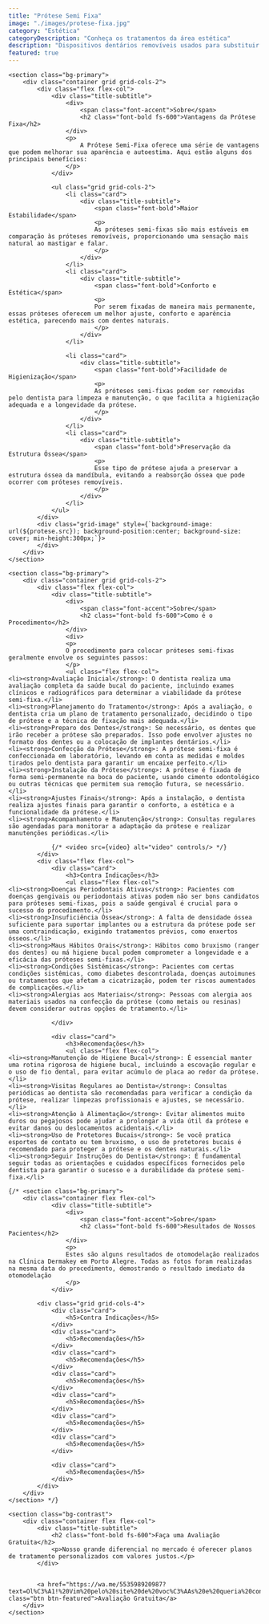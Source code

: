 ```yaml
---
title: "Prótese Semi Fixa"
image: "./images/protese-fixa.jpg"
category: "Estética"
categoryDescription: "Conheça os tratamentos da área estética"
description: "Dispositivos dentários removíveis usados para substituir dentes perdidos, podendo ser retirados e recolocados pelo paciente."
featured: true
---
```



	<section class="bg-primary">
		<div class="container grid grid-cols-2">
			<div class="flex flex-col">
				<div class="title-subtitle">
					<div>
						<span class="font-accent">Sobre</span>
						<h2 class="font-bold fs-600">Vantagens da Prótese Fixa</h2>
					</div>
					<p>
						A Prótese Semi-Fixa oferece uma série de vantagens que podem melhorar sua aparência e autoestima. Aqui estão alguns dos principais benefícios:
					</p>
				</div>

				<ul class="grid grid-cols-2">
					<li class="card">
						<div class="title-subtitle">
							<span class="font-bold">Maior Estabilidade</span>
							<p>
							As próteses semi-fixas são mais estáveis em comparação às próteses removíveis, proporcionando uma sensação mais natural ao mastigar e falar.
							</p>
						</div>
					</li>
					<li class="card">
						<div class="title-subtitle">
							<span class="font-bold">Conforto e Estética</span>
							<p>
							Por serem fixadas de maneira mais permanente, essas próteses oferecem um melhor ajuste, conforto e aparência estética, parecendo mais com dentes naturais.
							</p>
						</div>
					</li>

					<li class="card">
						<div class="title-subtitle">
							<span class="font-bold">Facilidade de Higienização</span>
							<p>
							As próteses semi-fixas podem ser removidas pelo dentista para limpeza e manutenção, o que facilita a higienização adequada e a longevidade da prótese.
							</p>
						</div>
					</li>
					<li class="card">
						<div class="title-subtitle">
							<span class="font-bold">Preservação da Estrutura Óssea</span>
							<p>
							Esse tipo de prótese ajuda a preservar a estrutura óssea da mandíbula, evitando a reabsorção óssea que pode ocorrer com próteses removíveis.
							</p>
						</div>
					</li>
				</ul>
			</div>
			<div class="grid-image" style={`background-image: url(${protese.src}); background-position:center; background-size: cover; min-height:300px;`}>
			</div>
		</div>
	</section>

	<section class="bg-primary">
		<div class="container grid grid-cols-2">
			<div class="flex flex-col">
				<div class="title-subtitle">
					<div>
						<span class="font-accent">Sobre</span>
						<h2 class="font-bold fs-600">Como é o Procedimento</h2>
					</div>
					<div>
					<p>
					O procedimento para colocar próteses semi-fixas geralmente envolve os seguintes passos:
					</p>
					<ul class="flex flex-col">
    <li><strong>Avaliação Inicial</strong>: O dentista realiza uma avaliação completa da saúde bucal do paciente, incluindo exames clínicos e radiográficos para determinar a viabilidade da prótese semi-fixa.</li>
    <li><strong>Planejamento do Tratamento</strong>: Após a avaliação, o dentista cria um plano de tratamento personalizado, decidindo o tipo de prótese e a técnica de fixação mais adequada.</li>
    <li><strong>Preparo dos Dentes</strong>: Se necessário, os dentes que irão receber a prótese são preparados. Isso pode envolver ajustes no formato dos dentes ou a colocação de implantes dentários.</li>
    <li><strong>Confecção da Prótese</strong>: A prótese semi-fixa é confeccionada em laboratório, levando em conta as medidas e moldes tirados pelo dentista para garantir um encaixe perfeito.</li>
    <li><strong>Instalação da Prótese</strong>: A prótese é fixada de forma semi-permanente na boca do paciente, usando cimento odontológico ou outras técnicas que permitem sua remoção futura, se necessário.</li>
    <li><strong>Ajustes Finais</strong>: Após a instalação, o dentista realiza ajustes finais para garantir o conforto, a estética e a funcionalidade da prótese.</li>
    <li><strong>Acompanhamento e Manutenção</strong>: Consultas regulares são agendadas para monitorar a adaptação da prótese e realizar manutenções periódicas.</li>
</ul>
</div>
				</div>

				{/* <video src={video} alt="video" controls/> */}
			</div>
			<div class="flex flex-col">
				<div class="card">
					<h3>Contra Indicações</h3>
					<ul class="flex flex-col">
    <li><strong>Doenças Periodontais Ativas</strong>: Pacientes com doenças gengivais ou periodontais ativas podem não ser bons candidatos para próteses semi-fixas, pois a saúde gengival é crucial para o sucesso do procedimento.</li>
    <li><strong>Insuficiência Óssea</strong>: A falta de densidade óssea suficiente para suportar implantes ou a estrutura da prótese pode ser uma contraindicação, exigindo tratamentos prévios, como enxertos ósseos.</li>
    <li><strong>Maus Hábitos Orais</strong>: Hábitos como bruxismo (ranger dos dentes) ou má higiene bucal podem comprometer a longevidade e a eficácia das próteses semi-fixas.</li>
    <li><strong>Condições Sistêmicas</strong>: Pacientes com certas condições sistêmicas, como diabetes descontrolada, doenças autoimunes ou tratamentos que afetam a cicatrização, podem ter riscos aumentados de complicações.</li>
    <li><strong>Alergias aos Materiais</strong>: Pessoas com alergia aos materiais usados na confecção da prótese (como metais ou resinas) devem considerar outras opções de tratamento.</li>
</ul>

				</div>

				<div class="card">
					<h3>Recomendações</h3>
					<ul class="flex flex-col">
    <li><strong>Manutenção de Higiene Bucal</strong>: É essencial manter uma rotina rigorosa de higiene bucal, incluindo a escovação regular e o uso de fio dental, para evitar acúmulo de placa ao redor da prótese.</li>
    <li><strong>Visitas Regulares ao Dentista</strong>: Consultas periódicas ao dentista são recomendadas para verificar a condição da prótese, realizar limpezas profissionais e ajustes, se necessário.</li>
    <li><strong>Atenção à Alimentação</strong>: Evitar alimentos muito duros ou pegajosos pode ajudar a prolongar a vida útil da prótese e evitar danos ou deslocamentos acidentais.</li>
    <li><strong>Uso de Protetores Bucais</strong>: Se você pratica esportes de contato ou tem bruxismo, o uso de protetores bucais é recomendado para proteger a prótese e os dentes naturais.</li>
    <li><strong>Seguir Instruções do Dentista</strong>: É fundamental seguir todas as orientações e cuidados específicos fornecidos pelo dentista para garantir o sucesso e a durabilidade da prótese semi-fixa.</li>
</ul>
				</div>
			</div>
		</div>
	</section>

	{/* <section class="bg-primary">
		<div class="container flex flex-col">
				<div class="title-subtitle">
					<div>
						<span class="font-accent">Sobre</span>
						<h2 class="font-bold fs-600">Resultados de Nossos Pacientes</h2>
					</div>
					<p>
					Estes são alguns resultados de otomodelação realizados na Clínica Dermakey em Porto Alegre. Todas as fotos foram realizadas na mesma data do procedimento, demostrando o resultado imediato da otomodelação
					</p>
				</div>

			<div class="grid grid-cols-4">
				<div class="card">
					<h5>Contra Indicações</h5>
				</div>
				<div class="card">
					<h5>Recomendações</h5>
				</div>
				<div class="card">
					<h5>Recomendações</h5>
				</div>
				<div class="card">
					<h5>Recomendações</h5>
				</div>
				<div class="card">
					<h5>Recomendações</h5>
				</div>
				<div class="card">
					<h5>Recomendações</h5>
				</div>
				<div class="card">
					<h5>Recomendações</h5>
				</div>

				<div class="card">
					<h5>Recomendações</h5>
				</div>
			</div>
		</div>
	</section> */}

	<section class="bg-contrast">
		<div class="container flex flex-col">
			<div class="title-subtitle">
				<h2 class="font-bold fs-600">Faça uma Avaliação Gratuita</h2>
				<p>Nosso grande diferencial no mercado é oferecer planos de tratamento personalizados com valores justos.</p>
			</div>


			<a href="https://wa.me/553598920987?text=Ol%C3%A1!%20Vim%20pelo%20site%20de%20voc%C3%AAs%20e%20queria%20conversar..." class="btn btn-featured">Avaliação Gratuita</a>
		</div>
	</section>